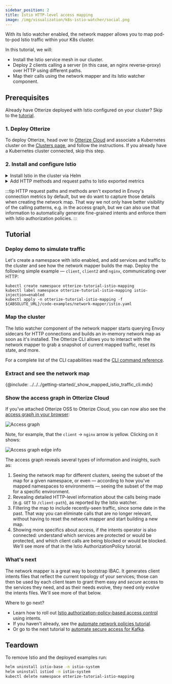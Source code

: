 ```yaml
---
sidebar_position: 2
title: Istio HTTP-level access mapping
image: /img/visualization/k8s-istio-watcher/social.png
---
```



With its Istio watcher enabled, the network mapper allows you to map pod-to-pod Istio traffic within your K8s cluster.

In this tutorial, we will:

- Install the Istio service mesh in our cluster.
- Deploy 2 clients calling a server (in this case, an nginx reverse-proxy) over HTTP using different paths.
- Map their calls using the network mapper and its Istio watcher component.

## Prerequisites

Already have Otterize deployed with Istio configured on your cluster? Skip to the [tutorial](#tutorial).

### 1. Deploy Otterize
To deploy Otterize, head over to [Otterize Cloud](https://app.otterize.com) and associate a Kubernetes cluster on the [Clusters page](https://app.otterize.com/clusters), and follow the instructions. If you already have a Kubernetes cluster connected, skip this step.


### 2. Install and configure Istio

<details>
<summary>Install Istio in the cluster via Helm</summary>

{@include: ../../../_common/install-istio.md}

</details>
<details>
<summary>Add HTTP methods and request paths to Istio exported metrics</summary>

Apply this configuration in the `istio-system` namespace, propagating it to all namespaces covered by the mesh.

```
kubectl apply -f ${ABSOLUTE_URL}/code-examples/network-mapper/istio-telemetry-enablement.yaml -n istio-system
```

```yaml
{@include: ../../../../static/code-examples/network-mapper/istio-telemetry-enablement.yaml}
```

</details>

:::tip
HTTP request paths and methods aren't exported in Envoy's connection metrics by default, but we do want to capture those
details when creating the network map. That way we not only have better visibility of the calling patterns,
e.g. in the access graph, but we can also use that information to automatically generate fine-grained intents and
enforce them with Istio authorization policies.
:::

## Tutorial

### Deploy demo to simulate traffic

Let's create a namespace with istio enabled, and add services and traffic to the cluster and see how the network mapper builds the map.
Deploy the following simple example &mdash; `client`, `client2` and `nginx`, communicating over HTTP:

```shell
kubectl create namespace otterize-tutorial-istio-mapping
kubectl label namespace otterize-tutorial-istio-mapping istio-injection=enabled
kubectl apply -n otterize-tutorial-istio-mapping -f ${ABSOLUTE_URL}/code-examples/network-mapper/istio.yaml
```

### Map the cluster

The Istio watcher component of the network mapper starts querying Envoy sidecars for HTTP connections and builds an
in-memory network map as soon as it's installed. The Otterize CLI allows you to interact with the network mapper to
grab a snapshot of current mapped traffic, reset its state, and more.

For a complete list of the CLI capabilities read the [CLI command reference](/reference/cli/#network-mapper).

### Extract and see the network map

{@include: ../../../getting-started/_show_mapped_istio_traffic_cli.mdx}

### Show the access graph in Otterize Cloud

If you've attached Otterize OSS to Otterize Cloud, you can now also see the [access graph in your browser](https://app.otterize.com):

![Access graph](/img/quick-tutorials/network-mapper/otterize-tutorial-access-graph-istio.png)

Note, for example, that the `client` &rightarrow; `nginx` arrow is yellow. Clicking on it shows:

<img
  src="/img/quick-tutorials/network-mapper/otterize-tutorial-access-graph-istio-edge-info.png"
  alt="Access graph edge info"
/>

The access graph reveals several types of information and insights, such as:

1. Seeing the network map for different clusters, seeing the subset of the map for a given namespace, or even &mdash; according to how you've mapped namespaces to environments &mdash; seeing the subset of the map for a specific environment.
2. Revealing detailed HTTP-level information about the calls being made (e.g. `GET` to `/client-path`), as reported by the Istio watcher.
3. Filtering the map to include recently-seen traffic, since some date in the past. That way you can eliminate calls that are no longer relevant, without having to reset the network mapper and start building a new map.
4. Showing more specifics about access, if the intents operator is also connected: understand which services are protected or would be protected, and which client calls are being blocked or would be blocked. We'll see more of that in the Istio AuthorizationPolicy tutorial.

### What's next

The network mapper is a great way to bootstrap IBAC. It generates client intents files that reflect
the current topology of your services; those can then be used by each client team to grant them easy
and _secure_ access to the services they need, and as their needs evolve, they need only evolve
the intents files. We'll see more of that below.

Where to go next?

- Learn how to roll out [Istio authorization-policy-based access control](/quickstart/access-control/k8s-istio-authorization-policies) using intents.
- If you haven't already, see the [automate network policies tutorial](/quickstart/access-control/k8s-network-policies).
- Or go to the next tutorial to [automate secure access for Kafka](/quickstart/access-control/k8s-kafka-mtls).

## Teardown

To remove Istio and the deployed examples run:

```bash
helm uninstall istio-base -n istio-system
helm uninstall istiod -n istio-system
kubectl delete namespace otterize-tutorial-istio-mapping
```
